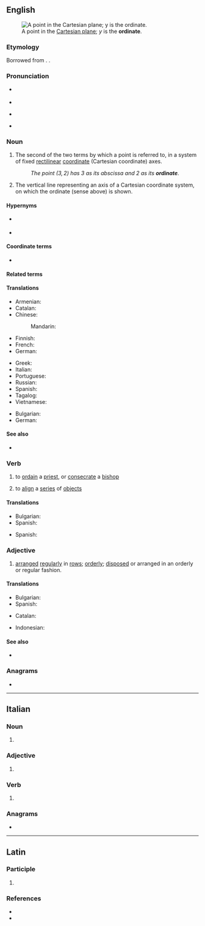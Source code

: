 {{also|Ordinate}}
==English==
[[File:2D Cartesian.svg|thumb|A point in the [[Cartesian plane]]; ''y'' is the '''ordinate'''.]]

===Etymology===
Borrowed from {{bor|en|la|ordino|ordino, ordinatus}}. {{doublet|en|ordain}}.

===Pronunciation===
* {{q|noun|adjective}} {{IPA|en|/ˈɔː(ɹ)dɪnət/}}
* {{audio|en|LL-Q1860 (eng)-Vealhurl-ordinate.wav |Audio (UK)}}
* {{q|verb}} {{IPA|en|/ˈɔː(ɹ)dɪneɪt/}}
* {{audio|en|LL-Q1860 (eng)-Vealhurl-ordinate2.wav |Audio (UK)}}

===Noun===
{{en-noun}}

# {{lb|en|geometry}} The second of the two terms by which a point is referred to, in a system of fixed [[rectilinear]] [[coordinate]] (Cartesian coordinate) axes.
#: ''The point <math>(3,2)</math> has 3 as its abscissa and 2 as its '''ordinate'''.''
# {{lb|en|geometry}} The vertical line representing an axis of a Cartesian coordinate system, on which the ordinate (sense above) is shown.

====Hypernyms====
* {{sense|second of two coordinates}} {{l|en|coordinate}}
* {{sense|vertical line}} {{l|en|axis}}

====Coordinate terms====
* {{l|en|abscissa}}

====Related terms====
{{en-rel-ordo}}

====Translations====
{{trans-top|''y'' coordinate; second of two coordinates}}
* Armenian: {{t+|hy|օրդինատ}}
* Catalan: {{t+|ca|ordenada}}
* Chinese:
*: Mandarin: {{t|cmn|纵坐标}}
* Finnish: {{t+|fi|ordinaatta}}
* French: {{t+|fr|ordonnée|f}}
* German: {{t+|de|Ordinate|f}}
{{trans-mid}}
* Greek: {{t+|el|τεταγμένη|f}}
* Italian: {{t+|it|ordinata}}
* Portuguese: {{t+|pt|ordenada|f}}
* Russian: {{t+|ru|ордина́та|f}}
* Spanish: {{t+|es|ordenada|f}}
* Tagalog: {{t|tl|tayuwat}}
* Vietnamese: {{t+|vi|tung độ}}
{{trans-bottom}}

{{trans-top|vertical axis}}
* Bulgarian: {{t|bg|ординатна ос|f}}
* German: {{t|de|Hochachse|f}}
{{trans-mid}}
{{trans-bottom}}

====See also====
* {{l|en|abscissa}}

===Verb===
{{en-verb}}

# {{lb|en|transitive|uncommon}} to [[ordain]] a [[priest]], or [[consecrate]] a [[bishop]]
#: {{syn|en|ordain|q=much more common}}
# {{lb|en|transitive}} to [[align]] a [[series]] of [[object]]s

====Translations====
{{trans-top|to ordain a priest or consecrate a bishop}}
* Bulgarian: {{t+|bg|ръкополагам}}
* Spanish: {{t+|es|ordenar}}
{{trans-mid}}
{{trans-bottom}}

{{trans-top|to align a series of objects}}
* Spanish: {{t+|es|alinear}}
{{trans-mid}}
{{trans-bottom}}

===Adjective===
{{en-adj}}

# [[arranged]] [[regularly]] in [[row]]s; [[orderly]]; [[dispose|disposed]] or arranged in an orderly or regular fashion.

====Translations====
{{trans-top|arranged regularly in rows; orderly; disposed or arranged in an orderly or regular fashion.}}
* Bulgarian: {{t+|bg|подреден}}
* Spanish: {{t+|es|ordenado}}
{{trans-mid}}
{{trans-bottom}}

{{checktrans-top}}
* Catalan: {{t+check|ca|ordenada}}
{{trans-mid}}
* Indonesian: {{t+check|id|ordinat}}
{{trans-bottom}}

====See also====
* {{l|en|inordinate}}

===Anagrams===
* {{anagrams|en|a=adeinort|andorite|arointed|deration|nadorite|rationed|read into}}

----

==Italian==

===Noun===
{{head|it|noun form|g=f}}

# {{plural of|it|ordinata}}

===Adjective===
{{head|it|adjective form|g=f-p}}

# {{feminine plural of|it|ordinato}}

===Verb===
{{head|it|verb form}}

# {{inflection of|it|ordinare||2|p|pres|ind//sub|;|2|p|imp|;|f|p|past|part}}

===Anagrams===
* {{anagrams|it|a=adeinort|dentario|indorate|iterando|nodriate|ridonate|trenodia}}

----

==Latin==

===Participle===
{{la-part-form|ōrdināte}}

# {{inflection of|la|ōrdinātus||voc|m|s}}

===References===
* {{R:L&S}}
* {{R:Gaffiot}}